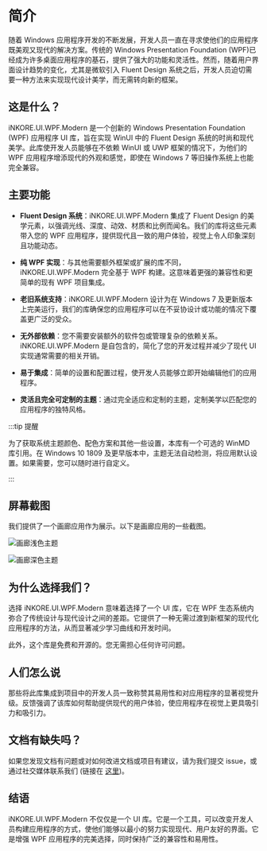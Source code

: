 # 简介

随着 Windows 应用程序开发的不断发展，开发人员一直在寻求使他们的应用程序既美观又现代的解决方案。传统的 Windows Presentation Foundation (WPF)已经成为许多桌面应用程序的基石，提供了强大的功能和灵活性。然而，随着用户界面设计趋势的变化，尤其是微软引入 Fluent Design 系统之后，开发人员迫切需要一种方法来实现现代设计美学，而无需转向新的框架。

## 这是什么？

iNKORE.UI.WPF.Modern 是一个创新的 Windows Presentation Foundation (WPF) 应用程序 UI 库，旨在实现 WinUI 中的 Fluent Design 系统的时尚和现代美学。此库使开发人员能够在不依赖 WinUI 或 UWP 框架的情况下，为他们的 WPF 应用程序增添现代的外观和感觉，即使在 Windows 7 等旧操作系统上也能完全兼容。

## 主要功能

- **Fluent Design 系统**：iNKORE.UI.WPF.Modern 集成了 Fluent Design 的美学元素，以强调光线、深度、动效、材质和比例而闻名。我们的库将这些元素带入您的 WPF 应用程序，提供现代且一致的用户体验，视觉上令人印象深刻且功能动态。

- **纯 WPF 实现**：与其他需要额外框架或扩展的库不同，iNKORE.UI.WPF.Modern 完全基于 WPF 构建。这意味着更强的兼容性和更简单的现有 WPF 项目集成。

- **老旧系统支持**：iNKORE.UI.WPF.Modern 设计为在 Windows 7 及更新版本上完美运行，我们的库确保您的应用程序可以在不妥协设计或功能的情况下覆盖更广泛的受众。

- **无外部依赖**：您不需要安装额外的软件包或管理复杂的依赖关系。iNKORE.UI.WPF.Modern 是自包含的，简化了您的开发过程并减少了现代 UI 实现通常需要的相关开销。

- **易于集成**：简单的设置和配置过程，使开发人员能够立即开始编辑他们的应用程序。

- **灵活且完全可定制的主题**：通过完全适应和定制的主题，定制美学以匹配您的应用程序的独特风格。

:::tip 提醒

为了获取系统主题颜色、配色方案和其他一些设置，本库有一个可选的 WinMD 库引用。在 Windows 10 1809 及更早版本中，主题无法自动检测，将应用默认设置。如果需要，您可以随时进行自定义。

:::

## 屏幕截图

我们提供了一个画廊应用作为展示。以下是画廊应用的一些截图。

![画廊浅色主题](gallery-light.png)

![画廊深色主题](gallery-dark.png)

## 为什么选择我们？

选择 iNKORE.UI.WPF.Modern 意味着选择了一个 UI 库，它在 WPF 生态系统内弥合了传统设计与现代设计之间的差距。它提供了一种无需过渡到新框架的现代化应用程序的方法，从而显著减少学习曲线和开发时间。

此外，这个库是免费和开源的。您无需担心任何许可问题。

## 人们怎么说

那些将此库集成到项目中的开发人员一致称赞其易用性和对应用程序的显著视觉升级。反馈强调了该库如何帮助提供现代的用户体验，使应用程序在视觉上更具吸引力和吸引力。

## 文档有缺失吗？

如果您发现文档有问题或对如何改进文档或项目有建议，请为我们提交 issue，或通过社交媒体联系我们 (链接在 [这里](https://inkore.net/about#social))。

## 结语

iNKORE.UI.WPF.Modern 不仅仅是一个 UI 库。它是一个工具，可以改变开发人员构建应用程序的方式，使他们能够以最小的努力实现现代、用户友好的界面。它是增强 WPF 应用程序的完美选择，同时保持广泛的兼容性和易用性。